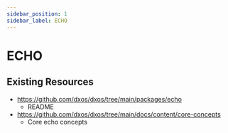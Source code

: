 ```yaml
---
sidebar_position: 1
sidebar_label: ECHO
---
```


# ECHO

## Existing Resources

- https://github.com/dxos/dxos/tree/main/packages/echo
  - README
- https://github.com/dxos/dxos/tree/main/docs/content/core-concepts
  - Core echo concepts
